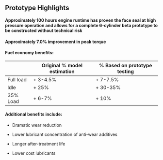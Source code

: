 ## Prototype Highlights

#### Approximately 100 hours engine runtime has proven the face seal at high pressure operation and allows for a complete 6-cylinder beta prototype to be constructed **without technical risk**

#### Approximately 7.0% improvement in peak torque

#### Fuel economy benefits:


<table className={styles.styledTable}>
    <thead>
        <tr>
            <th></th>
            <th>Original % model estimation</th>
            <th>% Based on prototype testing</th>
        </tr>
    </thead>
    <tbody>
        <tr>
            <td>Full load</td>
            <td>+ 3-4.5%</td>
            <td>+ 7-7.5%</td>
        </tr>
        <tr>
            <td className={"dark:nx-text-neutral-600"}>Idle</td>
            <td className={"dark:nx-text-neutral-600"}>+ 25%</td>
            <td>+ 30-35%</td>
        </tr>
        <tr>
            <td>35% Load</td>
            <td>+ 6-7%</td>
            <td>+ 10%</td>
        </tr>
    </tbody>
</table>


#### Additional benefits include:

- Dramatic wear reduction

- Lower lubricant concentration of anti-wear additives

- Longer after-treatment life

- Lower cost lubricants